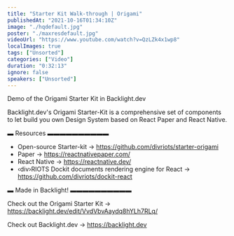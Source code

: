 ```yaml
---
title: "Starter Kit Walk-through | Origami"
publishedAt: "2021-10-16T01:34:10Z"
image: "./hqdefault.jpg"
poster: "./maxresdefault.jpg"
videoUrl: "https://www.youtube.com/watch?v=QzLZk4x1wp8"
localImages: true
tags: ["Unsorted"]
categories: ["Video"]
duration: "0:32:13"
ignore: false
speakers: ["Unsorted"]
---
```


Demo of the Origami Starter Kit in Backlight.dev

Backlight.dev's Origami Starter-Kit is a comprehensive set of components to let build you own Design System based on React Paper and React Native.

▬ Resources ▬▬▬▬▬▬▬▬▬▬

- Open-source Starter-kit → https://github.com/divriots/starter-origami
- Paper → https://reactnativepaper.com/
- React Native → https://reactnative.dev/
- ‹div›RIOTS Dockit documents rendering engine for React → https://github.com/divriots/dockit-react

▬ Made in Backlight! ▬▬▬▬▬▬▬▬▬▬

Check out the Origami Starter Kit → https://backlight.dev/edit/VvdVbvAaydq8hYLh7RLq/

Check out Backlight.dev → https://backlight.dev
